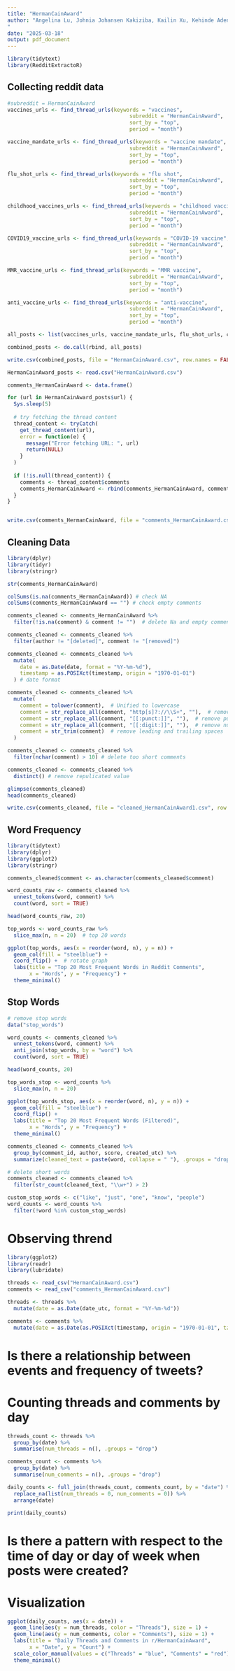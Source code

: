 ```yaml
---
title: "HermanCainAward"
author: "Angelina Lu, Johnia Johansen Kakiziba, Kailin Xu, Kehinde Adeniyi
"
date: "2025-03-18"
output: pdf_document
---
```



```r
library(tidytext)
library(RedditExtractoR)
```

## Collecting reddit data
```r
#subreddit = HermanCainAward
vaccines_urls <- find_thread_urls(keywords = "vaccines",
                                       subreddit = "HermanCainAward",
                                       sort_by = "top",
                                       period = "month")

vaccine_mandate_urls <- find_thread_urls(keywords = "vaccine mandate",
                                       subreddit = "HermanCainAward",
                                       sort_by = "top",
                                       period = "month")

flu_shot_urls <- find_thread_urls(keywords = "flu shot",
                                       subreddit = "HermanCainAward",
                                       sort_by = "top",
                                       period = "month")

childhood_vaccines_urls <- find_thread_urls(keywords = "childhood vaccines",
                                       subreddit = "HermanCainAward",
                                       sort_by = "top",
                                       period = "month")

COVID19_vaccine_urls <- find_thread_urls(keywords = "COVID-19 vaccine",
                                       subreddit = "HermanCainAward",
                                       sort_by = "top",
                                       period = "month")

MMR_vaccine_urls <- find_thread_urls(keywords = "MMR vaccine",
                                       subreddit = "HermanCainAward",
                                       sort_by = "top",
                                       period = "month")

anti_vaccine_urls <- find_thread_urls(keywords = "anti-vaccine",
                                       subreddit = "HermanCainAward",
                                       sort_by = "top",
                                       period = "month")
```

```r
all_posts <- list(vaccines_urls, vaccine_mandate_urls, flu_shot_urls, childhood_vaccines_urls, COVID19_vaccine_urls, MMR_vaccine_urls, anti_vaccine_urls)

combined_posts <- do.call(rbind, all_posts)

write.csv(combined_posts, file = "HermanCainAward.csv", row.names = FALSE)
```


```r
HermanCainAward_posts <- read.csv("HermanCainAward.csv")
```

```r
comments_HermanCainAward <- data.frame()

for (url in HermanCainAward_posts$url) {
  Sys.sleep(5)  
  
  # try fetching the thread content
  thread_content <- tryCatch(
    get_thread_content(url),
    error = function(e) {
      message("Error fetching URL: ", url)
      return(NULL)
    }
  )
  
  if (!is.null(thread_content)) {
    comments <- thread_content$comments
    comments_HermanCainAward <- rbind(comments_HermanCainAward, comments)
  }
}


write.csv(comments_HermanCainAward, file = "comments_HermanCainAward.csv", row.names = FALSE)
```

## Cleaning Data
```r
library(dplyr)
library(tidyr)
library(stringr)
```


```r
str(comments_HermanCainAward)

colSums(is.na(comments_HermanCainAward)) # check NA
colSums(comments_HermanCainAward == "") # check empty comments

comments_cleaned <- comments_HermanCainAward %>%
  filter(!is.na(comment) & comment != "")  # delete Na and empty comments

comments_cleaned <- comments_cleaned %>%
  filter(author != "[deleted]", comment != "[removed]")

comments_cleaned <- comments_cleaned %>%
  mutate(
    date = as.Date(date, format = "%Y-%m-%d"), 
    timestamp = as.POSIXct(timestamp, origin = "1970-01-01") 
  ) # date format

comments_cleaned <- comments_cleaned %>%
  mutate(
    comment = tolower(comment),  # Unified to lowercase
    comment = str_replace_all(comment, "http[s]?://\\S+", ""),  # remove URL
    comment = str_replace_all(comment, "[[:punct:]]", ""),  # remove punctuation
    comment = str_replace_all(comment, "[[:digit:]]", ""),  # remove numbers
    comment = str_trim(comment)  # remove leading and trailing spaces
  ) 

comments_cleaned <- comments_cleaned %>%
  filter(nchar(comment) > 10) # delete too short comments

comments_cleaned <- comments_cleaned %>%
  distinct() # remove repulicated value

glimpse(comments_cleaned)
head(comments_cleaned)

write.csv(comments_cleaned, file = "cleaned_HermanCainAward1.csv", row.names = FALSE)
```

## Word Frequency
```r
library(tidytext)
library(dplyr)
library(ggplot2)
library(stringr)
```

```r
comments_cleaned$comment <- as.character(comments_cleaned$comment)

word_counts_raw <- comments_cleaned %>% 
  unnest_tokens(word, comment) %>%
  count(word, sort = TRUE)

head(word_counts_raw, 20)

top_words <- word_counts_raw %>%
  slice_max(n, n = 20)  # top 20 words

ggplot(top_words, aes(x = reorder(word, n), y = n)) +
  geom_col(fill = "steelblue") +
  coord_flip() +  # rotate graph
  labs(title = "Top 20 Most Frequent Words in Reddit Comments",
       x = "Words", y = "Frequency") +
  theme_minimal()

```



## Stop Words
```r
# remove stop words
data("stop_words")

word_counts <- comments_cleaned %>%
  unnest_tokens(word, comment) %>%
  anti_join(stop_words, by = "word") %>% 
  count(word, sort = TRUE)

head(word_counts, 20)

top_words_stop <- word_counts %>%
  slice_max(n, n = 20)

ggplot(top_words_stop, aes(x = reorder(word, n), y = n)) +
  geom_col(fill = "steelblue") +
  coord_flip() +
  labs(title = "Top 20 Most Frequent Words (Filtered)",
       x = "Words", y = "Frequency") +
  theme_minimal()

```


```r
comments_cleaned <- comments_cleaned %>%
  group_by(comment_id, author, score, created_utc) %>%
  summarize(cleaned_text = paste(word, collapse = " "), .groups = "drop")

# delete short words
comments_cleaned <- comments_cleaned %>%
  filter(str_count(cleaned_text, "\\w+") > 2)  

custom_stop_words <- c("like", "just", "one", "know", "people")
word_counts <- word_counts %>%
  filter(!word %in% custom_stop_words)

```

# Observing thrend
```r
library(ggplot2)
library(readr)
library(lubridate)
```

```r
threads <- read_csv("HermanCainAward.csv")
comments <- read_csv("comments_HermanCainAward.csv")
```

```r
threads <- threads %>%
  mutate(date = as.Date(date_utc, format = "%Y-%m-%d"))

comments <- comments %>%
  mutate(date = as.Date(as.POSIXct(timestamp, origin = "1970-01-01", tz = "UTC")))

```

# Is there a relationship between events and frequency of tweets?
# Counting threads and comments by day
```r
threads_count <- threads %>%
  group_by(date) %>%
  summarise(num_threads = n(), .groups = "drop")

comments_count <- comments %>%
  group_by(date) %>%
  summarise(num_comments = n(), .groups = "drop")

daily_counts <- full_join(threads_count, comments_count, by = "date") %>%
  replace_na(list(num_threads = 0, num_comments = 0)) %>%
  arrange(date)

print(daily_counts)
```

# Is there a pattern with respect to the time of day or day of week when posts were created?
# Visualization
```r
ggplot(daily_counts, aes(x = date)) +
  geom_line(aes(y = num_threads, color = "Threads"), size = 1) +
  geom_line(aes(y = num_comments, color = "Comments"), size = 1) +
  labs(title = "Daily Threads and Comments in r/HermanCainAward",
       x = "Date", y = "Count") +
  scale_color_manual(values = c("Threads" = "blue", "Comments" = "red")) +
  theme_minimal()
```
